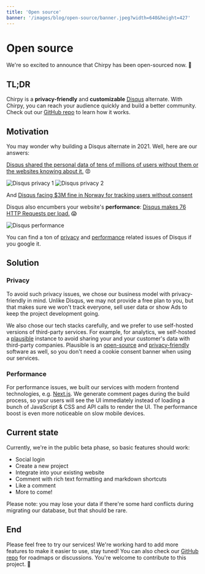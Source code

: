```yaml
---
title: 'Open source'
banner: '/images/blog/open-source/banner.jpeg?width=640&height=427'
---
```


# Open source

We're so excited to announce that Chirpy has been open-sourced now. 🚀

## TL;DR

Chirpy is a **privacy-friendly** and **customizable** [Disqus](https://disqus.com/) alternate. With Chirpy, you can reach your audience quickly and build a better community. Check out our [GitHub repo](https://github.com/devrsi0n/chirpy) to learn how it works.

## Motivation

You may wonder why building a Disqus alternate in 2021. Well, here are our answers:

[Disqus shared the personal data of tens of millions of users without them or the websites knowing about it.](https://twitter.com/martingund/status/1207327648093003777) 😡

![Disqus privacy 1](https://chirpy.dev/images/blog/open-source/disqus-1.jpeg)
![Disqus privacy 2](https://chirpy.dev/images/blog/open-source/disqus-2.jpeg)

And [Disqus facing $3M fine in Norway for tracking users without consent](https://techcrunch.com/2021/05/05/disqus-facing-3m-fine-in-norway-for-tracking-users-without-consent/)

Disqus also encumbers your website's **performance**: [Disqus makes 76 HTTP Requests per load.](https://supunkavinda.blog/disqus) 😱

![Disqus performance](https://chirpy.dev/images/blog/open-source/disqus-perf.png)

You can find a ton of [privacy](https://www.google.com.hk/search?q=disqus+privacy&oq=disqus+privacy) and [performance](https://www.google.com.hk/search?q=disqus+performance) related issues of Disqus if you google it.

## Solution

### Privacy

To avoid such privacy issues, we chose our business model with privacy-friendly in mind. Unlike Disqus, we may not provide a free plan to you, but that makes sure we won't track everyone, sell user data or show Ads to keep the project development going.

We also chose our tech stacks carefully, and we prefer to use self-hosted versions of third-party services. For example, for analytics, we self-hosted a [plausible](https://plausible.io/) instance to avoid sharing your and your customer's data with third-party companies. Plausible is an [open-source](https://github.com/plausible/analytics/) and [privacy-friendly](https://plausible.io/privacy-focused-web-analytics) software as well, so you don't need a cookie consent banner when using our services.

### Performance

For performance issues, we built our services with modern frontend technologies, e.g. [Next.js](https://nextjs.org/). We generate comment pages during the build process, so your users will see the UI immediately instead of loading a bunch of JavaScript & CSS and API calls to render the UI. The performance boost is even more noticeable on slow mobile devices.

## Current state

Currently, we're in the public beta phase, so basic features should work:

- Social login
- Create a new project
- Integrate into your existing website
- Comment with rich text formatting and markdown shortcuts
- Like a comment
- More to come!

Please note: you may lose your data if there're some hard conflicts during migrating our database, but that should be rare.

## End

Please feel free to try our services! We're working hard to add more features to make it easier to use, stay tuned! You can also check our [GitHub repo](https://github.com/devrsi0n/chirpy) for roadmaps or discussions. You're welcome to contribute to this project. 🙌
